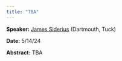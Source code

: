 ```yaml
---
title: "TBA"
---
```

**Speaker:** [James Siderius](https://www.tuck.dartmouth.edu/faculty/faculty-directory/james-siderius) (Dartmouth, Tuck)

**Date:** 5/14/24

**Abstract:** TBA